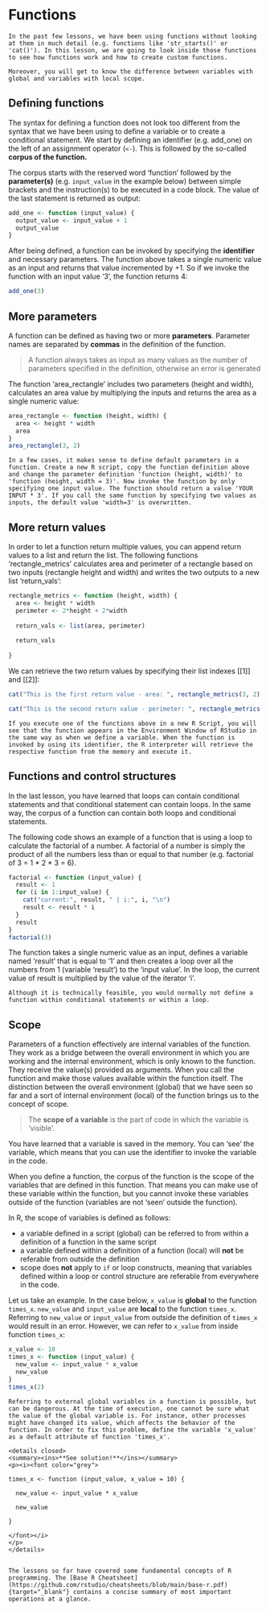 # Functions

```block2
In the past few lessons, we have been using functions without looking at them in much detail (e.g. functions like 'str_starts()' or 'cat()'). In this lesson, we are going to look inside those functions to see how functions work and how to create custom functions.

Moreover, you will get to know the difference between variables with global and variables with local scope.
```

## Defining functions

The syntax for defining a function does not look too different from the syntax that we have been using to define a variable or to create a conditional statement. We start by defining an identifier (e.g. add_one) on the left of an assignment operator (`<-`). This is followed by the so-called **corpus of the function.**   

The corpus starts with the reserved word 'function' followed by the **parameter(s)** (e.g. `input_value` in the example below) between simple brackets and the instruction(s) to be executed in a code block. The value of the last statement is returned as output:

```r
add_one <- function (input_value) {
  output_value <- input_value + 1
  output_value
}
```

After being defined, a function can be invoked by specifying the **identifier** and necessary parameters. The function above takes a single numeric value as an input and returns that value incremented by +1. So if we invoke the function with an input value '3', the function returns 4: 

```r
add_one(3)
```

## More parameters

A function can be defined as having two or more **parameters**. Parameter names are separated by **commas** in the definition of the function.

> A function always takes as input as many values as the number of parameters specified in the definition, otherwise an error is generated

The function 'area_rectangle' includes two parameters (height and width), calculates an area value by multiplying the inputs and returns the area as a single numeric value:  

```r
area_rectangle <- function (height, width) {
  area <- height * width
  area
}
area_rectangle(3, 2)
```

```block2

In a few cases, it makes sense to define default parameters in a function. Create a new R script, copy the function definition above and change the parameter definition 'function (height, width)' to 'function (height, width = 3)'. Now invoke the function by only specifying one input value. The function should return a value 'YOUR INPUT * 3'. If you call the same function by specifying two values as inputs, the default value 'width=3' is overwritten. 

```

## More return values

In order to let a function return multiple values, you can append return values to a list and return the list. The following functions 'rectangle_metrics' calculates area and perimeter of a rectangle based on two inputs (rectangle height and width) and writes the two outputs to a new list 'return_vals': 

```r
rectangle_metrics <- function (height, width) {
  area <- height * width
  perimeter <- 2*height + 2*width
  
  return_vals <- list(area, perimeter)
  
  return_vals
  
}

```

We can retrieve the two return values by specifying their list indexes [[1]] and [[2]]:

```r

cat("This is the first return value - area: ", rectangle_metrics(3, 2)[[1]])

cat("This is the second return value - perimeter: ", rectangle_metrics(3, 2)[[2]])

```

```block2
If you execute one of the functions above in a new R Script, you will see that the function appears in the Environment Window of RStudio in the same way as when we define a variable. When the function is invoked by using its identifier, the R interpreter will retrieve the respective function from the memory and execute it. 
```

## Functions and control structures

In the last lesson, you have learned that loops can contain conditional statements and that conditional statement can contain loops. In the same way, the corpus of a function can contain both loops and conditional statements.

The following code shows an example of a function that is using a loop to calculate the factorial of a number. A factorial of a number is simply the product of all the numbers less than or equal to that number (e.g. factorial of 3 = 1 * 2 * 3 = 6).

```r
factorial <- function (input_value) {
  result <- 1
  for (i in 1:input_value) {
    cat("current:", result, " | i:", i, "\n")
    result <- result * i
  }
  result
}
factorial(3)
```

The function takes a single numeric value as an input, defines a variable named 'result' that is equal to '1' and then creates a loop over all the numbers from 1 (variable 'result') to the 'input value'. In the loop, the current value of result is multiplied by the value of the iterator 'i'.  

```block2
Although it is technically feasible, you would normally not define a function within conditional statements or within a loop.
```

## Scope

Parameters of a function effectively are internal variables of the function. They work as a bridge between the overall environment in which you are working and the internal environment, which is only known to the function. They receive the value(s) provided as arguments. When you call the function and make those values available within the function itself. The distinction between the overall environment (global) that we have seen so far and a sort of internal environment (local) of the function brings us to the concept of scope. 

> The **scope of a variable** is the part of code in which the variable is 'visible'.

You have learned that a variable is saved in the memory. You can 'see' the variable, which means that you can use the identifier to invoke the variable in the code. 

When you define a function, the corpus of the function is the scope of the variables that are defined in this function. That means you can make use of these variable within the function, but you cannot invoke these variables outside of the function (variables are not 'seen' outside the function).

In R, the scope of variables is defined as follows:

- a variable defined in a script (global) can be referred to from within a definition of a function in the same script
- a variable defined within a definition of a function (local) will **not** be referable from outside the definition
- scope does **not** apply to `if` or loop constructs, meaning that variables defined within a loop or control structure are referable from everywhere in the code.

Let us take an example. In the case below, `x_value` is **global** to the function `times_x`. `new_value` and `input_value` are **local** to the function `times_x`. Referring to `new_value` or `input_value` from outside the definition of `times_x` would result in an error. However, we can refer to `x_value` from inside function `times_x`:

```r
x_value <- 10
times_x <- function (input_value) {
  new_value <- input_value * x_value
  new_value
}
times_x(2)
```

```block2
Referring to external global variables in a function is possible, but can be dangerous. At the time of execution, one cannot be sure what the value of the global variable is. For instance, other processes might have changed its value, which affects the behavior of the function. In order to fix this problem, define the variable 'x_value' as a default attribute of function 'times_x'. 

<details closed>
<summary><ins>**See solution!**</ins></summary>
<p><i><font color="grey">

times_x <- function (input_value, x_value = 10) {
  
  new_value <- input_value * x_value
  
  new_value
  
}
    
</font></i>
</p>
</details> 


```

```block2

The lessons so far have covered some fundamental concepts of R programming. The [Base R Cheatsheet](https://github.com/rstudio/cheatsheets/blob/main/base-r.pdf){target="_blank"} contains a concise summary of most important operations at a glance.

```
